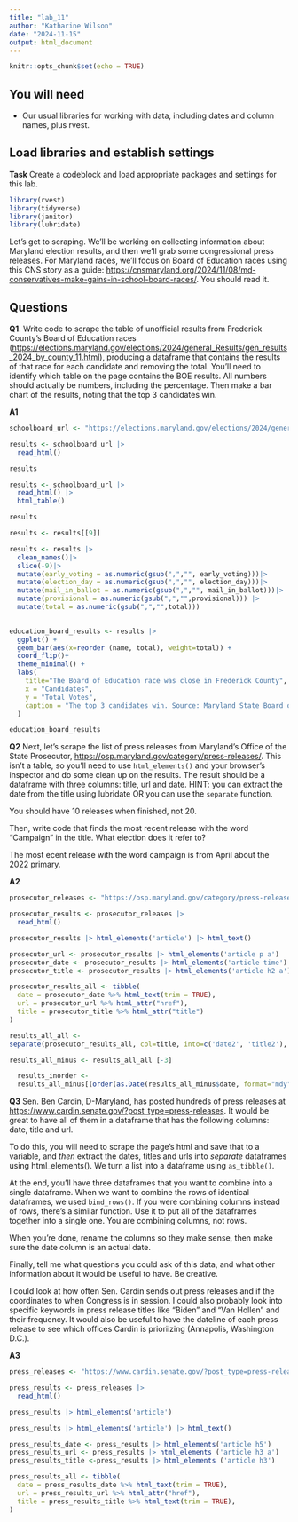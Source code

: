 ```yaml
---
title: "lab_11"
author: "Katharine Wilson"
date: "2024-11-15"
output: html_document
---
```


```r
knitr::opts_chunk$set(echo = TRUE)
```

## You will need

-   Our usual libraries for working with data, including dates and column names, plus rvest.

## Load libraries and establish settings

**Task** Create a codeblock and load appropriate packages and settings for this lab.

```r
library(rvest)
library(tidyverse)
library(janitor)
library(lubridate)
```

Let's get to scraping. We'll be working on collecting information about Maryland election results, and then we'll grab some congressional press releases. For Maryland races, we'll focus on Board of Education races using this CNS story as a guide: <https://cnsmaryland.org/2024/11/08/md-conservatives-make-gains-in-school-board-races/>. You should read it.

## Questions

**Q1**. Write code to scrape the table of unofficial results from Frederick County's Board of Education races (<https://elections.maryland.gov/elections/2024/general_Results/gen_results_2024_by_county_11.html>), producing a dataframe that contains the results of that race for each candidate and removing the total. You'll need to identify which table on the page contains the BOE results. All numbers should actually be numbers, including the percentage. Then make a bar chart of the results, noting that the top 3 candidates win.

**A1**

```r
schoolboard_url <- "https://elections.maryland.gov/elections/2024/general_Results/gen_results_2024_by_county_11.html"
```

```r
results <- schoolboard_url |>
  read_html()

results
```

```r
results <- schoolboard_url |>
  read_html() |>
  html_table()

results

results <- results[[9]]
```

```r
results <- results |>
  clean_names()|>
  slice(-9)|>
  mutate(early_voting = as.numeric(gsub(",","", early_voting)))|>
  mutate(election_day = as.numeric(gsub(",","", election_day)))|>
  mutate(mail_in_ballot = as.numeric(gsub(",","", mail_in_ballot)))|>
  mutate(provisional = as.numeric(gsub(",","",provisional))) |>
  mutate(total = as.numeric(gsub(",","",total)))
  
```

```r
education_board_results <- results |>
  ggplot() +
  geom_bar(aes(x=reorder (name, total), weight=total)) +
  coord_flip()+
  theme_minimal() +
  labs(
    title="The Board of Education race was close in Frederick County",
    x = "Candidates",
    y = "Total Votes",
    caption = "The top 3 candidates win. Source: Maryland State Board of Elections"
  )

education_board_results
```
**Q2** Next, let's scrape the list of press releases from Maryland's Office of the State Prosecutor, <https://osp.maryland.gov/category/press-releases/>. This isn't a table, so you'll need to use `html_elements()` and your browser's inspector and do some clean up on the results. The result should be a dataframe with three columns: title, url and date. HINT: you can extract the date from the title using lubridate OR you can use the `separate` function.

You should have 10 releases when finished, not 20.

Then, write code that finds the most recent release with the word "Campaign" in the title. What election does it refer to?

The most ecent release with the word campaign is from April about the 2022 primary. 

**A2**
```r
prosecutor_releases <- "https://osp.maryland.gov/category/press-releases/"
```

```r
prosecutor_results <- prosecutor_releases |>
  read_html()
```

```r
prosecutor_results |> html_elements('article') |> html_text()
```

```r
prosecutor_url <- prosecutor_results |> html_elements('article p a')
prosecutor_date <- prosecutor_results |> html_elements('article time')
prosecutor_title <- prosecutor_results |> html_elements('article h2 a')
```

```r
prosecutor_results_all <- tibble(
  date = prosecutor_date %>% html_text(trim = TRUE),
  url = prosecutor_url %>% html_attr("href"),
  title = prosecutor_title %>% html_attr("title")
)
```

```r
results_all_all <-
separate(prosecutor_results_all, col=title, into=c('date2', 'title2'), sep=':')
```

```r
results_all_minus <- results_all_all [-3]
```

```r
  results_inorder <-
  results_all_minus[(order(as.Date(results_all_minus$date, format="mdy"))),]
```

**Q3** Sen. Ben Cardin, D-Maryland, has posted hundreds of press releases at <https://www.cardin.senate.gov/?post_type=press-releases>. It would be great to have all of them in a dataframe that has the following columns: date, title and url.

To do this, you will need to scrape the page's html and save that to a variable, and *then* extract the dates, titles and urls into *separate* dataframes using html_elements(). We turn a list into a dataframe using `as_tibble()`.

At the end, you'll have three dataframes that you want to combine into a single dataframe. When we want to combine the rows of identical dataframes, we used `bind_rows()`. If you were combining columns instead of rows, there's a similar function. Use it to put all of the dataframes together into a single one. You are combining columns, not rows.

When you're done, rename the columns so they make sense, then make sure the date column is an actual date.

Finally, tell me what questions you could ask of this data, and what other information about it would be useful to have. Be creative.

I could look at how often Sen. Cardin sends out press releases and if the coordinates to when Congress is in session. I could also probably look into specific keywords in press release titles like "Biden" and "Van Hollen" and their frequency. It would also be useful to have the dateline of each press release to see which offices Cardin is prioriizing (Annapolis, Washington D.C.). 

**A3**

```r
press_releases <- "https://www.cardin.senate.gov/?post_type=press-releases"
```

```r
press_results <- press_releases |>
  read_html()
```

```r
press_results |> html_elements('article')
```

```r
press_results |> html_elements('article') |> html_text()
```

```r
press_results_date <- press_results |> html_elements('article h5')
press_results_url <- press_results |> html_elements ('article h3 a')
press_results_title <-press_results |> html_elements ('article h3')
```

```r
press_results_all <- tibble(
  date = press_results_date %>% html_text(trim = TRUE),
  url = press_results_url %>% html_attr("href"),
  title = press_results_title %>% html_text(trim = TRUE),
)
```

